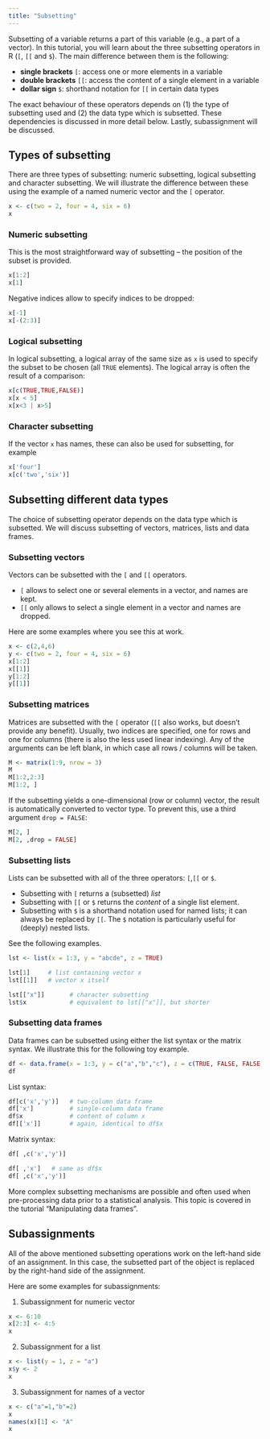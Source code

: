 ```yaml
---
title: "Subsetting"
---
```


Subsetting of a variable returns a part of this variable (e.g., a part of a vector).
In this tutorial, you will learn about the three subsetting operators 
in R (`[`, `[[` and `$`). The main difference between them is the following:

- **single brackets** `[`: access one or more elements in a variable 
- **double brackets** `[[`: access the content of a single element in a variable
- **dollar sign** `$`: shorthand notation for `[[` in certain data types

The exact behaviour of these operators depends on (1) the type of subsetting used
and (2) the data type which is subsetted. These dependencies is discussed in more 
detail below. Lastly, subassignment will be discussed.

## Types of subsetting

There are three types of subsetting: numeric subsetting, logical subsetting and 
character subsetting. We will illustrate the difference between these using the 
example of a named numeric vector and the `[` operator.

```r
x <- c(two = 2, four = 4, six = 6)
x
```

### Numeric subsetting

This is the most straightforward way of subsetting -- the position of the subset
is provided.

```r
x[1:2]
x[1]
```

Negative indices allow to specify indices to be dropped:

```r
x[-1]
x[-(2:3)]
```

### Logical subsetting

In logical subsetting, a logical array of the same size as `x` is used to 
specify the subset to be chosen (all `TRUE` elements). The logical array is often
the result of a comparison:

```r
x[c(TRUE,TRUE,FALSE)]
x[x < 5]
x[x<3 | x>5]
```

### Character subsetting

If the vector `x` has names, these can also be used for subsetting, for example

```r
x['four']
x[c('two','six')]
```

## Subsetting different data types

The choice of subsetting operator depends on the data type which is subsetted. 
We will discuss subsetting of vectors, matrices, lists and data frames. 

### Subsetting vectors

Vectors can be subsetted with the `[` and `[[` operators.

* `[` allows to select one or several elements in a vector, and names are kept.
* `[[` only allows to select a single element in a vector and names are dropped.

Here are some examples where you see this at work.

```r
x <- c(2,4,6)
y <- c(two = 2, four = 4, six = 6)
x[1:2]
x[[1]]
y[1:2]
y[[1]]
```

### Subsetting matrices

Matrices are subsetted with the `[` operator (`[[` also works, but doesn't 
provide any benefit). Usually, two indices are specified, one for rows and one 
for columns (there is also the less used linear indexing). Any of the arguments
can be left blank, in which case all rows / columns will be taken.

```r
M <- matrix(1:9, nrow = 3)
M
M[1:2,2:3]
M[1:2, ]
```

If the subsetting yields a one-dimensional (row or column) vector, the result
is automatically converted to vector type. To prevent this, use a third argument
`drop = FALSE`:

```r
M[2, ] 
M[2, ,drop = FALSE] 
```

### Subsetting lists

Lists can be subsetted with all of the three operators: `[`,`[[` or `$`.

* Subsetting with `[` returns a (subsetted) *list*
* Subsetting with `[[` or `$` returns the *content* of a single  list element.
* Subsetting with `$` is a shorthand notation used for named lists; it can always 
  be replaced by `[[`. The `$` notation is particularly useful for (deeply) nested
  lists.

See the following examples.

```r
lst <- list(x = 1:3, y = "abcde", z = TRUE)

lst[1]     # list containing vector x
lst[[1]]   # vector x itself

lst[["x"]]       # character subsetting
lst$x            # equivalent to lst[["x"]], but shorter
```


### Subsetting data frames

Data frames can be subsetted using either the list syntax or the matrix syntax.
We illustrate this for the following toy example.

```r
df <- data.frame(x = 1:3, y = c("a","b","c"), z = c(TRUE, FALSE, FALSE))
df
```

List syntax:

```r
df[c('x','y')]   # two-column data frame
df['x']          # single-column data frame 
df$x             # content of column x
df[['x']]        # again, identical to df$x
```

Matrix syntax:

```r
df[ ,c('x','y')]

df[ ,'x']   # same as df$x
df[ ,c('x','y')]
```

More complex subsetting mechanisms are possible and often used when 
pre-processing data prior to a statistical analysis. This topic is covered in 
the tutorial "Manipulating data frames".

## Subassignments

All of the above mentioned subsetting operations work on the left-hand side of 
an assignment. In this case, the subsetted part of the object is replaced by the
right-hand side of the assignment. 

Here are some examples for subassignments:

(1) Subassignment for numeric vector

```r
x <- 6:10
x[2:3] <- 4:5
x
```


(2) Subassignment for a list 

```r
x <- list(y = 1, z = "a")
x$y <- 2
x
```

(3) Subassignment for names of a vector

```r
x <- c("a"=1,"b"=2)
x
names(x)[1] <- "A"
x
```

